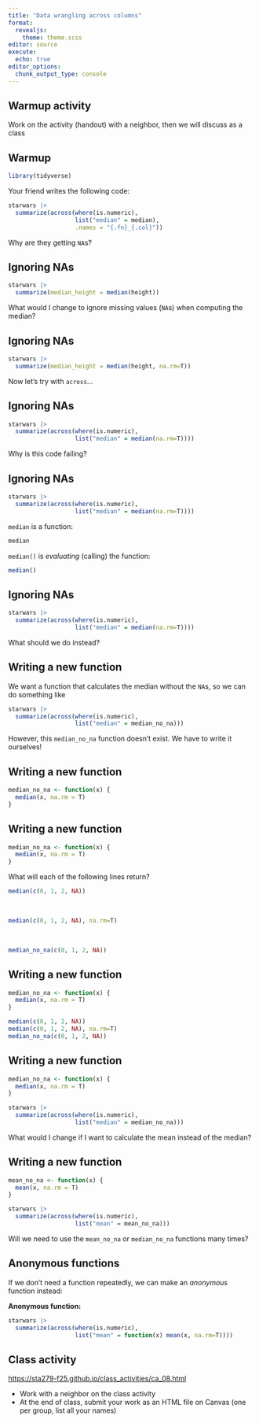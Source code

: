 ```yaml
---
title: "Data wrangling across columns"
format: 
  revealjs:
    theme: theme.scss
editor: source
execute: 
  echo: true
editor_options: 
  chunk_output_type: console
---
```


## Warmup activity

Work on the activity (handout) with a neighbor, then we will discuss as a class

## Warmup

```r
library(tidyverse)
```

Your friend writes the following code:

```r
starwars |>
  summarize(across(where(is.numeric),
                   list("median" = median),
                   .names = "{.fn}_{.col}"))
```

Why are they getting `NA`s?

## Ignoring NAs

```r
starwars |>
  summarize(median_height = median(height))
```

What would I change to ignore missing values (`NA`s) when computing the median?


## Ignoring NAs

```r
starwars |>
  summarize(median_height = median(height, na.rm=T))
```


Now let's try with `across`...

## Ignoring NAs

```r
starwars |>
  summarize(across(where(is.numeric),
                   list("median" = median(na.rm=T))))
```

Why is this code failing?

## Ignoring NAs

```r
starwars |>
  summarize(across(where(is.numeric),
                   list("median" = median(na.rm=T))))
```

`median` is a function:

```r
median
```

`median()` is *evaluating* (calling) the function:

```r
median()
```

## Ignoring NAs

```r
starwars |>
  summarize(across(where(is.numeric),
                   list("median" = median(na.rm=T))))
```

What should we do instead?

## Writing a new function

We want a function that calculates the median without the `NA`s, so we can do something like

```r
starwars |>
  summarize(across(where(is.numeric),
                   list("median" = median_no_na)))
```

However, this `median_no_na` function doesn't exist. We have to write it ourselves!

## Writing a new function

```r
median_no_na <- function(x) {
  median(x, na.rm = T)
}
```

## Writing a new function

```r
median_no_na <- function(x) {
  median(x, na.rm = T)
}
```

What will each of the following lines return?

```r
median(c(0, 1, 2, NA))
```

<br/>

```r
median(c(0, 1, 2, NA), na.rm=T)
```

<br/>

```r
median_no_na(c(0, 1, 2, NA))
```



## Writing a new function

```r
median_no_na <- function(x) {
  median(x, na.rm = T)
}

median(c(0, 1, 2, NA))
median(c(0, 1, 2, NA), na.rm=T)
median_no_na(c(0, 1, 2, NA))
```

## Writing a new function

```r
median_no_na <- function(x) {
  median(x, na.rm = T)
}

starwars |>
  summarize(across(where(is.numeric),
                   list("median" = median_no_na)))
```

What would I change if I want to calculate the mean instead of the median?

## Writing a new function

```r
mean_no_na <- function(x) {
  mean(x, na.rm = T)
}

starwars |>
  summarize(across(where(is.numeric),
                   list("mean" = mean_no_na)))
```

Will we need to use the `mean_no_na` or `median_no_na` functions many times?

## Anonymous functions

If we don't need a function repeatedly, we can make an *anonymous* function instead:

**Anonymous function:**

```r
starwars |>
  summarize(across(where(is.numeric),
                   list("mean" = function(x) mean(x, na.rm=T))))
```

## Class activity

[https://sta279-f25.github.io/class_activities/ca_08.html](https://sta279-f25.github.io/class_activities/ca_08.html)

* Work with a neighbor on the class activity
* At the end of class, submit your work as an HTML file on Canvas (one per group, list all your names)


